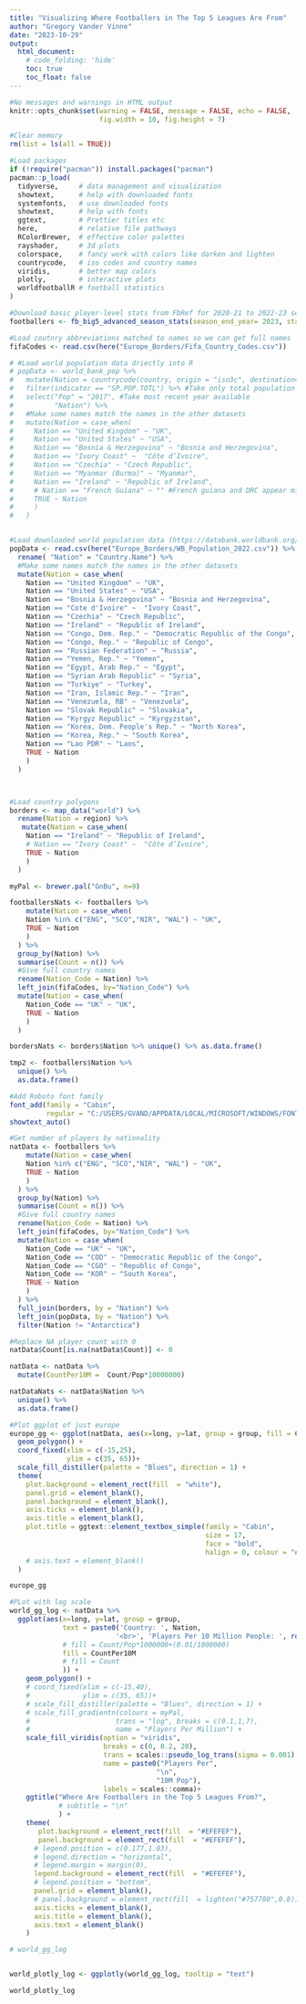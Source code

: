 ```yaml
---
title: "Visualizing Where Footballers in The Top 5 Leagues Are From"
author: "Gregory Vander Vinne"
date: "2023-10-29"
output:
  html_document:
    # code_folding: 'hide'
    toc: true
    toc_float: false
---
```


```r
#No messages and warnings in HTML output
knitr::opts_chunk$set(warning = FALSE, message = FALSE, echo = FALSE,
                      fig.width = 10, fig.height = 7)
```

```r
#Clear memory
rm(list = ls(all = TRUE))

#Load packages
if (!require("pacman")) install.packages("pacman")
pacman::p_load(
  tidyverse,     # data management and visualization
  showtext,      # help with downloaded fonts  
  systemfonts,   # use downloaded fonts
  showtext,      # help with fonts 
  ggtext,        # Prettier titles etc
  here,          # relative file pathways
  RColorBrewer,  # effective color palettes  
  rayshader,     # 3d plots
  colorspace,    # fancy work with colors like darken and lighten
  countrycode,   # iso codes and country names
  viridis,       # better map colors
  plotly,        # interactive plots
  worldfootballR # football statistics
)

#Download basic player-level stats from FbRef for 2020-21 to 2022-23 seasons
footballers <- fb_big5_advanced_season_stats(season_end_year= 2023, stat_type= "standard", team_or_player= "player")

#Load coutnry abbreviations matched to names so we can get full names
fifaCodes <- read.csv(here("Europe_Borders/Fifa_Country_Codes.csv"))

# #Load world population data driectly into R
# popData <- world_bank_pop %>%
#   mutate(Nation = countrycode(country, origin = "iso3c", destination="country.name.en")) %>% #Get country name from code
#   filter(indicator == "SP.POP.TOTL") %>% #Take only total population
#   select("Pop" = "2017", #Take most recent year available
#          "Nation") %>%
#   #Make some names match the names in the other datasets
#   mutate(Nation = case_when(
#     Nation == "United Kingdom" ~ "UK",
#     Nation == "United States" ~ "USA",
#     Nation == "Bosnia & Herzegovina" ~ "Bosnia and Herzegovina",
#     Nation == "Ivory Coast" ~  "Côte d’Ivoire",
#     Nation == "Czechia" ~ "Czech Republic",
#     Nation == "Myanmar (Burma)" ~ "Myanmar",
#     Nation == "Ireland" ~ "Republic of Ireland",
#     # Nation == "French Guiana" ~ "" #French guiana and DRC appear missing from pop data
#     TRUE ~ Nation
#     )
#   )


#Load downloaded world population data (https://databank.worldbank.org/source/population-estimates-and-projections)
popData <- read.csv(here("Europe_Borders/WB_Population_2022.csv")) %>%
  rename( "Nation" = "Country.Name") %>%
  #Make some names match the names in the other datasets
  mutate(Nation = case_when(
    Nation == "United Kingdom" ~ "UK",
    Nation == "United States" ~ "USA",
    Nation == "Bosnia & Herzegovina" ~ "Bosnia and Herzegovina",
    Nation == "Cote d'Ivoire" ~  "Ivory Coast",
    Nation == "Czechia" ~ "Czech Republic",
    Nation == "Ireland" ~ "Republic of Ireland",
    Nation == "Congo, Dem. Rep." ~ "Democratic Republic of the Congo",
    Nation == "Congo, Rep." ~ "Republic of Congo",
    Nation == "Russian Federation" ~ "Russia",
    Nation == "Yemen, Rep." ~ "Yemen",
    Nation == "Egypt, Arab Rep." ~ "Egypt",
    Nation == "Syrian Arab Republic" ~ "Syria",
    Nation == "Turkiye" ~ "Turkey",
    Nation == "Iran, Islamic Rep." ~ "Iran",
    Nation == "Venezuela, RB" ~ "Venezuela",
    Nation == "Slovak Republic" ~ "Slovakia",
    Nation == "Kyrgyz Republic" ~ "Kyrgyzstan",
    Nation == "Korea, Dem. People's Rep." ~ "North Korea",
    Nation == "Korea, Rep." ~ "South Korea",
    Nation == "Lao PDR" ~ "Laos",
    TRUE ~ Nation
    )
  )



#Load country polygons
borders <- map_data("world") %>%
  rename(Nation = region) %>%
   mutate(Nation = case_when(       
    Nation == "Ireland" ~ "Republic of Ireland",
    # Nation == "Ivory Coast" ~  "Côte d’Ivoire",
    TRUE ~ Nation
    )
  )

myPal <- brewer.pal("GnBu", n=9)

footballersNats <- footballers %>%
    mutate(Nation = case_when(
    Nation %in% c("ENG", "SCO","NIR", "WAL") ~ "UK", 
    TRUE ~ Nation
    )
  ) %>%
  group_by(Nation) %>%
  summarise(Count = n()) %>%
  #Give full country names
  rename(Nation_Code = Nation) %>%
  left_join(fifaCodes, by="Nation_Code") %>%
  mutate(Nation = case_when(
    Nation_Code == "UK" ~ "UK", 
    TRUE ~ Nation
    )
  )

bordersNats <- borders$Nation %>% unique() %>% as.data.frame()

tmp2 <- footballers$Nation %>%
  unique() %>%
  as.data.frame()

#Add Roboto font family
font_add(family = "Cabin", 
         regular = "C:/USERS/GVAND/APPDATA/LOCAL/MICROSOFT/WINDOWS/FONTS/Cabin-VariableFont_wdth,wght.ttf")
showtext_auto()

```

```r

#Get number of players by nationality
natData <- footballers %>%
    mutate(Nation = case_when(
    Nation %in% c("ENG", "SCO","NIR", "WAL") ~ "UK", 
    TRUE ~ Nation
    )
  ) %>%
  group_by(Nation) %>%
  summarise(Count = n()) %>%
  #Give full country names
  rename(Nation_Code = Nation) %>%
  left_join(fifaCodes, by="Nation_Code") %>%
  mutate(Nation = case_when(
    Nation_Code == "UK" ~ "UK",
    Nation_Code == "COD" ~ "Democratic Republic of the Congo",
    Nation_Code == "CGO" ~ "Republic of Congo",
    Nation_Code == "KOR" ~ "South Korea",
    TRUE ~ Nation
    )
  ) %>%
  full_join(borders, by = "Nation") %>%
  left_join(popData, by = "Nation") %>%
  filter(Nation != "Antarctica")

#Replace NA player count with 0
natData$Count[is.na(natData$Count)] <- 0

natData <- natData %>%
  mutate(CountPer10M =  Count/Pop*10000000)

natDataNats <- natData$Nation %>%
  unique() %>%
  as.data.frame()

```

```r
#Plot ggplot of just europe
europe_gg <- ggplot(natData, aes(x=long, y=lat, group = group, fill = Count)) +
  geom_polygon() +
  coord_fixed(xlim = c(-15,25),
              ylim = c(35, 65))+
  scale_fill_distiller(palette = "Blues", direction = 1) +
  theme(
    plot.background = element_rect(fill  = "white"),
    panel.grid = element_blank(),
    panel.background = element_blank(),
    axis.ticks = element_blank(),
    axis.title = element_blank(),
    plot.title = ggtext::element_textbox_simple(family = "Cabin",
                                                size = 17,
                                                face = "bold",
                                                halign = 0, colour = "#0a0903")
    # axis.text = element_blank()
  )

europe_gg


```

```r
#PLot with log scale
world_gg_log <- natData %>%
  ggplot(aes(x=long, y=lat, group = group, 
             text = paste0('Country: ', Nation, 
                          '<br>', 'Players Per 10 Million People: ', round(CountPer10M,2)),
             # fill = Count/Pop*1000000+(0.01/1000000)
             fill = CountPer10M
             # fill = Count
             )) + 
    geom_polygon() + 
    # coord_fixed(xlim = c(-15,40),
    #             ylim = c(35, 65))+
    # scale_fill_distiller(palette = "Blues", direction = 1) +
    # scale_fill_gradientn(colours = myPal,
    #                     trans = "log", breaks = c(0.1,1,7),
    #                     name = "Players Per Million") +
    scale_fill_viridis(option = "viridis",
                       breaks = c(0, 0.2, 20), 
                       trans = scales::pseudo_log_trans(sigma = 0.001),
                       name = paste0("Players Per", 
                                    "\n", 
                                    "10M Pop"),
                       labels = scales::comma)+
    ggtitle("Where Are Footballers in the Top 5 Leagues From?",
            # subtitle = "\n"
            ) + 
    theme(
       plot.background = element_rect(fill  = "#EFEFEF"),
       panel.background = element_rect(fill  = "#EFEFEF"),
      # legend.position = c(0.177,1.03),
      # legend.direction = "horizontal",
      # legend.margin = margin(0),
      legend.background = element_rect(fill  = "#EFEFEF"),
      # legend.position = "bottom",
      panel.grid = element_blank(), 
      # panel.background = element_rect(fill  = lighten("#757780",0.8)),
      axis.ticks = element_blank(),
      axis.title = element_blank(),
      axis.text = element_blank()
    )

# world_gg_log



```

```r
world_plotly_log <- ggplotly(world_gg_log, tooltip = "text")

world_plotly_log
```


